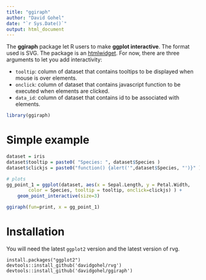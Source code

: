 ```yaml
---
title: "ggiraph"
author: "David Gohel"
date: "`r Sys.Date()`"
output: html_document
---
```


The **ggiraph** package let R users to make **ggplot interactive**. The format used is SVG. 
The package is an [htmlwidget](https://cran.r-project.org/web/packages/htmlwidgets/index.html). 
For now, there are three arguments to let you add interactivity:

* `tooltip`: column of dataset that contains tooltips to be displayed when mouse is over elements. 
* `onclick`: column of dataset that contains javascript function to be executed when elements are clicked. 
* `data_id`: column of dataset that contains id to be associated with elements. 

```r
library(ggiraph)
```

# Simple example 
```r
dataset = iris
dataset$tooltip = paste0( "Species: ", dataset$Species )
dataset$clickjs = paste0("function() {alert('",dataset$Species, "')}" )

# plots
gg_point_1 = ggplot(dataset, aes(x = Sepal.Length, y = Petal.Width, 
		color = Species, tooltip = tooltip, onclick=clickjs) ) + 
	geom_point_interactive(size=3)

ggiraph(fun=print, x = gg_point_1)
```

# Installation 

You will need the latest `ggplot2` version and the latest version of 
rvg.


    install.packages("ggplot2")
    devtools::install_github('davidgohel/rvg')
    devtools::install_github('davidgohel/ggiraph')


